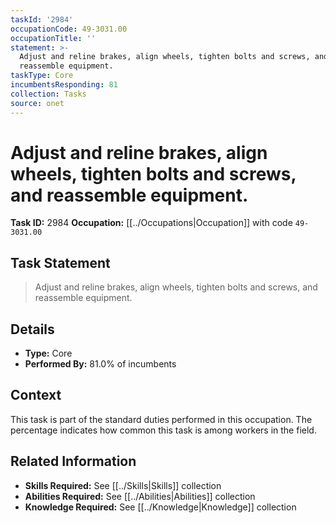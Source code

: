 ```yaml
---
taskId: '2984'
occupationCode: 49-3031.00
occupationTitle: ''
statement: >-
  Adjust and reline brakes, align wheels, tighten bolts and screws, and
  reassemble equipment.
taskType: Core
incumbentsResponding: 81
collection: Tasks
source: onet
---
```

# Adjust and reline brakes, align wheels, tighten bolts and screws, and reassemble equipment.

**Task ID:** 2984
**Occupation:** [[../Occupations|Occupation]] with code `49-3031.00`

## Task Statement

> Adjust and reline brakes, align wheels, tighten bolts and screws, and reassemble equipment.

## Details

- **Type:** Core
- **Performed By:** 81.0% of incumbents

## Context

This task is part of the standard duties performed in this occupation. The percentage indicates how common this task is among workers in the field.

## Related Information

- **Skills Required:** See [[../Skills|Skills]] collection
- **Abilities Required:** See [[../Abilities|Abilities]] collection
- **Knowledge Required:** See [[../Knowledge|Knowledge]] collection
